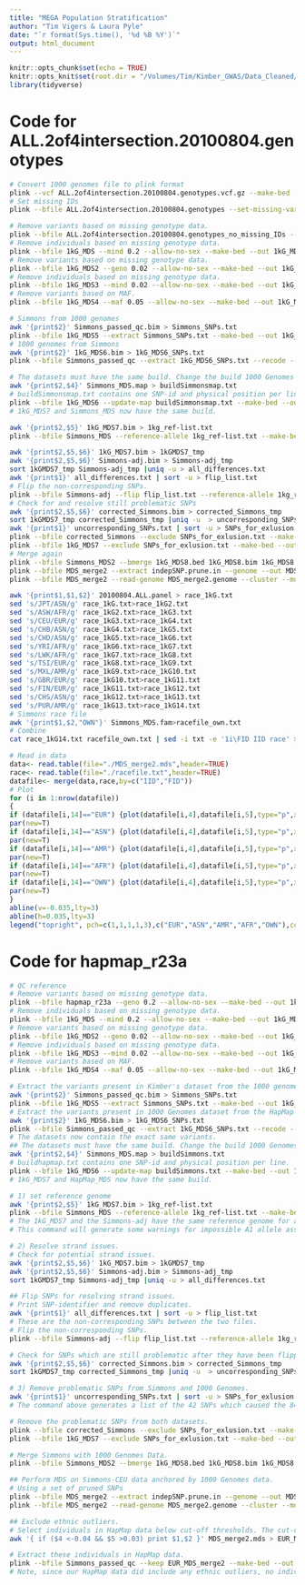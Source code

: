 ```yaml
---
title: "MEGA Population Stratification"
author: "Tim Vigers & Laura Pyle"
date: "`r format(Sys.time(), '%d %B %Y')`"
output: html_document
---
```


```r
knitr::opts_chunk$set(echo = TRUE)
knitr::opts_knit$set(root.dir = "/Volumes/Tim/Kimber_GWAS/Data_Cleaned/Population_Stratification")
library(tidyverse)
```

# Code for ALL.2of4intersection.20100804.genotypes

```bash
# Convert 1000 genomes file to plink format
plink --vcf ALL.2of4intersection.20100804.genotypes.vcf.gz --make-bed --out ALL.2of4intersection.20100804.genotypes
# Set missing IDs
plink --bfile ALL.2of4intersection.20100804.genotypes --set-missing-var-ids @:#[b37]\$1,\$2 --make-bed --out ALL.2of4intersection.20100804.genotypes_no_missing_IDs
```

```bash
# Remove variants based on missing genotype data.
plink --bfile ALL.2of4intersection.20100804.genotypes_no_missing_IDs --geno 0.2 --allow-no-sex --make-bed --out 1kG_MDS
# Remove individuals based on missing genotype data.
plink --bfile 1kG_MDS --mind 0.2 --allow-no-sex --make-bed --out 1kG_MDS2
# Remove variants based on missing genotype data.
plink --bfile 1kG_MDS2 --geno 0.02 --allow-no-sex --make-bed --out 1kG_MDS3
# Remove individuals based on missing genotype data.
plink --bfile 1kG_MDS3 --mind 0.02 --allow-no-sex --make-bed --out 1kG_MDS4
# Remove variants based on MAF.
plink --bfile 1kG_MDS4 --maf 0.05 --allow-no-sex --make-bed --out 1kG_MDS5
```

```bash
# Simmons from 1000 genomes
awk '{print$2}' Simmons_passed_qc.bim > Simmons_SNPs.txt
plink --bfile 1kG_MDS5 --extract Simmons_SNPs.txt --make-bed --out 1kG_MDS6
# 1000 genomes from Simmons
awk '{print$2}' 1kG_MDS6.bim > 1kG_MDS6_SNPs.txt
plink --bfile Simmons_passed_qc --extract 1kG_MDS6_SNPs.txt --recode --make-bed --out Simmons_MDS
```

```bash
# The datasets must have the same build. Change the build 1000 Genomes data build.
awk '{print$2,$4}' Simmons_MDS.map > buildSimmonsmap.txt
# buildSimmonsmap.txt contains one SNP-id and physical position per line.
plink --bfile 1kG_MDS6 --update-map buildSimmonsmap.txt --make-bed --out 1kG_MDS7
# 1kG_MDS7 and Simmons_MDS now have the same build.
```

```bash
awk '{print$2,$5}' 1kG_MDS7.bim > 1kg_ref-list.txt
plink --bfile Simmons_MDS --reference-allele 1kg_ref-list.txt --make-bed --out Simmons-adj
```

```bash
awk '{print$2,$5,$6}' 1kG_MDS7.bim > 1kGMDS7_tmp
awk '{print$2,$5,$6}' Simmons-adj.bim > Simmons-adj_tmp
sort 1kGMDS7_tmp Simmons-adj_tmp |uniq -u > all_differences.txt
awk '{print$1}' all_differences.txt | sort -u > flip_list.txt
# Flip the non-corresponding SNPs. 
plink --bfile Simmons-adj --flip flip_list.txt --reference-allele 1kg_ref-list.txt --make-bed --out corrected_Simmons
# Check for and resolve still problematic SNPs
awk '{print$2,$5,$6}' corrected_Simmons.bim > corrected_Simmons_tmp
sort 1kGMDS7_tmp corrected_Simmons_tmp |uniq -u  > uncorresponding_SNPs.txt
awk '{print$1}' uncorresponding_SNPs.txt | sort -u > SNPs_for_exlusion.txt
plink --bfile corrected_Simmons --exclude SNPs_for_exlusion.txt --make-bed --out Simmons_MDS2
plink --bfile 1kG_MDS7 --exclude SNPs_for_exlusion.txt --make-bed --out 1kG_MDS8
# Merge again
plink --bfile Simmons_MDS2 --bmerge 1kG_MDS8.bed 1kG_MDS8.bim 1kG_MDS8.fam --allow-no-sex --make-bed --out MDS_merge2
plink --bfile MDS_merge2 --extract indepSNP.prune.in --genome --out MDS_merge2
plink --bfile MDS_merge2 --read-genome MDS_merge2.genome --cluster --mds-plot 10 --out MDS_merge2
```

```bash
awk '{print$1,$1,$2}' 20100804.ALL.panel > race_1kG.txt
sed 's/JPT/ASN/g' race_1kG.txt>race_1kG2.txt
sed 's/ASW/AFR/g' race_1kG2.txt>race_1kG3.txt
sed 's/CEU/EUR/g' race_1kG3.txt>race_1kG4.txt
sed 's/CHB/ASN/g' race_1kG4.txt>race_1kG5.txt
sed 's/CHD/ASN/g' race_1kG5.txt>race_1kG6.txt
sed 's/YRI/AFR/g' race_1kG6.txt>race_1kG7.txt
sed 's/LWK/AFR/g' race_1kG7.txt>race_1kG8.txt
sed 's/TSI/EUR/g' race_1kG8.txt>race_1kG9.txt
sed 's/MXL/AMR/g' race_1kG9.txt>race_1kG10.txt
sed 's/GBR/EUR/g' race_1kG10.txt>race_1kG11.txt
sed 's/FIN/EUR/g' race_1kG11.txt>race_1kG12.txt
sed 's/CHS/ASN/g' race_1kG12.txt>race_1kG13.txt
sed 's/PUR/AMR/g' race_1kG13.txt>race_1kG14.txt
# Simmons race file
awk '{print$1,$2,"OWN"}' Simmons_MDS.fam>racefile_own.txt
# Combine
cat race_1kG14.txt racefile_own.txt | sed -i txt -e '1i\FID IID race' > racefile.txt
```

```r
# Read in data
data<- read.table(file="./MDS_merge2.mds",header=TRUE)
race<- read.table(file="./racefile.txt",header=TRUE)
datafile<- merge(data,race,by=c("IID","FID"))
# Plot 
for (i in 1:nrow(datafile))
{
if (datafile[i,14]=="EUR") {plot(datafile[i,4],datafile[i,5],type="p",xlim=c(-0.1,0.2),ylim=c(-0.15,0.1),xlab="MDS Component 1",ylab="MDS Component 2",pch=1,cex=0.5,col="green")}
par(new=T)
if (datafile[i,14]=="ASN") {plot(datafile[i,4],datafile[i,5],type="p",xlim=c(-0.1,0.2),ylim=c(-0.15,0.1),xlab="MDS Component 1",ylab="MDS Component 2",pch=1,cex=0.5,col="red")}
par(new=T)
if (datafile[i,14]=="AMR") {plot(datafile[i,4],datafile[i,5],type="p",xlim=c(-0.1,0.2),ylim=c(-0.15,0.1),xlab="MDS Component 1",ylab="MDS Component 2",pch=1,cex=0.5,col=470)}
par(new=T)
if (datafile[i,14]=="AFR") {plot(datafile[i,4],datafile[i,5],type="p",xlim=c(-0.1,0.2),ylim=c(-0.15,0.1),xlab="MDS Component 1",ylab="MDS Component 2",pch=1,cex=0.5,col="blue")}
par(new=T)
if (datafile[i,14]=="OWN") {plot(datafile[i,4],datafile[i,5],type="p",xlim=c(-0.1,0.2),ylim=c(-0.15,0.1),xlab="MDS Component 1",ylab="MDS Component 2",pch=3,cex=0.7,col="black")}
par(new=T)
}
abline(v=-0.035,lty=3)
abline(h=0.035,lty=3)
legend("topright", pch=c(1,1,1,1,3),c("EUR","ASN","AMR","AFR","OWN"),col=c("green","red",470,"blue","black"),bty="o",cex=1)
```

# Code for hapmap_r23a

```bash
# QC reference
# Remove variants based on missing genotype data.
plink --bfile hapmap_r23a --geno 0.2 --allow-no-sex --make-bed --out 1kG_MDS
# Remove individuals based on missing genotype data.
plink --bfile 1kG_MDS --mind 0.2 --allow-no-sex --make-bed --out 1kG_MDS2
# Remove variants based on missing genotype data.
plink --bfile 1kG_MDS2 --geno 0.02 --allow-no-sex --make-bed --out 1kG_MDS3
# Remove individuals based on missing genotype data.
plink --bfile 1kG_MDS3 --mind 0.02 --allow-no-sex --make-bed --out 1kG_MDS4
# Remove variants based on MAF.
plink --bfile 1kG_MDS4 --maf 0.05 --allow-no-sex --make-bed --out 1kG_MDS5
```

```bash
# Extract the variants present in Kimber's dataset from the 1000 genomes dataset.
awk '{print$2}' Simmons_passed_qc.bim > Simmons_SNPs.txt
plink --bfile 1kG_MDS5 --extract Simmons_SNPs.txt --make-bed --out 1kG_MDS6
# Extract the variants present in 1000 Genomes dataset from the HapMap dataset.
awk '{print$2}' 1kG_MDS6.bim > 1kG_MDS6_SNPs.txt
plink --bfile Simmons_passed_qc --extract 1kG_MDS6_SNPs.txt --recode --make-bed --out Simmons_MDS
# The datasets now contain the exact same variants.
## The datasets must have the same build. Change the build 1000 Genomes data build.
awk '{print$2,$4}' Simmons_MDS.map > buildSimmons.txt
# buildhapmap.txt contains one SNP-id and physical position per line.
plink --bfile 1kG_MDS6 --update-map buildSimmons.txt --make-bed --out 1kG_MDS7
# 1kG_MDS7 and HapMap_MDS now have the same build.
```

```bash
# 1) set reference genome 
awk '{print$2,$5}' 1kG_MDS7.bim > 1kg_ref-list.txt
plink --bfile Simmons_MDS --reference-allele 1kg_ref-list.txt --make-bed --out Simmons-adj
# The 1kG_MDS7 and the Simmons-adj have the same reference genome for all SNPs.
# This command will generate some warnings for impossible A1 allele assignment.

# 2) Resolve strand issues.
# Check for potential strand issues.
awk '{print$2,$5,$6}' 1kG_MDS7.bim > 1kGMDS7_tmp
awk '{print$2,$5,$6}' Simmons-adj.bim > Simmons-adj_tmp
sort 1kGMDS7_tmp Simmons-adj_tmp |uniq -u > all_differences.txt

## Flip SNPs for resolving strand issues.
# Print SNP-identifier and remove duplicates.
awk '{print$1}' all_differences.txt | sort -u > flip_list.txt
# These are the non-corresponding SNPs between the two files. 
# Flip the non-corresponding SNPs. 
plink --bfile Simmons-adj --flip flip_list.txt --reference-allele 1kg_ref-list.txt --make-bed --out corrected_Simmons

# Check for SNPs which are still problematic after they have been flipped.
awk '{print$2,$5,$6}' corrected_Simmons.bim > corrected_Simmons_tmp
sort 1kGMDS7_tmp corrected_Simmons_tmp |uniq -u  > uncorresponding_SNPs.txt

# 3) Remove problematic SNPs from Simmons and 1000 Genomes.
awk '{print$1}' uncorresponding_SNPs.txt | sort -u > SNPs_for_exlusion.txt
# The command above generates a list of the 42 SNPs which caused the 84 differences between the Simmons and the 1000 Genomes data sets after flipping and setting of the reference genome.

# Remove the problematic SNPs from both datasets.
plink --bfile corrected_Simmons --exclude SNPs_for_exlusion.txt --make-bed --out Simmons_MDS2
plink --bfile 1kG_MDS7 --exclude SNPs_for_exlusion.txt --make-bed --out 1kG_MDS8

# Merge Simmons with 1000 Genomes Data.
plink --bfile Simmons_MDS2 --bmerge 1kG_MDS8.bed 1kG_MDS8.bim 1kG_MDS8.fam --allow-no-sex --make-bed --out MDS_merge2

## Perform MDS on Simmons-CEU data anchored by 1000 Genomes data.
# Using a set of pruned SNPs
plink --bfile MDS_merge2 --extract indepSNP.prune.in --genome --out MDS_merge2
plink --bfile MDS_merge2 --read-genome MDS_merge2.genome --cluster --mds-plot 10 --out MDS_merge2

## Exclude ethnic outliers.
# Select individuals in HapMap data below cut-off thresholds. The cut-off levels are not fixed thresholds but have to be determined based on the visualization of the first two dimensions. To exclude ethnic outliers, the thresholds need to be set around the cluster of population of interest.
awk '{ if ($4 <-0.04 && $5 >0.03) print $1,$2 }' MDS_merge2.mds > EUR_MDS_merge2

# Extract these individuals in HapMap data.
plink --bfile Simmons_passed_qc --keep EUR_MDS_merge2 --make-bed --out Simmons_pop_strat
# Note, since our HapMap data did include any ethnic outliers, no individuls were removed at this step. However, if our data would have included individuals outside of the thresholds we set, then these individuals would have been removed.
```